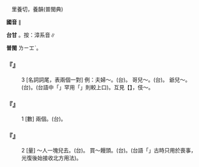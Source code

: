 
=={{ruby|倆|ㄌㄧㄚˇ}}==

　里養切，養韻(普閩典)

'''國音''' {{ruby|(語)|ㄌㄧㄚˇ}}∥

'''台甘''' {{ruby|(文)|ㄌㄧㄤˋ}}。按：漳系音∥

'''普閩''' <rt>ㄌㄧㆲˋ</rt>。

    

==='''『{{ruby|倆|ㄌㄧㄚˇ}}』'''===
:3  [名詞詞尾，表兩個一對] 例：夫婦～。(台){{ruby|兩|ㄋㆭ˫}}{{ruby|個|ㆤˊ}}{{ruby|翁|ㄤ}}{{ruby|仔|ㄚ}}{{ruby|<mark>&#xffa44;</mark>|ㆠㆦˋ}}{{ruby|仔|ㄚ}}。 哥兒～。(台){{ruby|兩|ㄋㆭ˫}}{{ruby|個|ㆤˊ}}{{ruby|兄|ㄏㄧㆩ}}{{ruby|弟|ㄉㄧ˫}}{{ruby|仔|ㄚ}}。 爺兒～。(台){{ruby|阿|ㄚ}}{{ruby|公|ㄍㆲ}}{{ruby|佮|ㄍㄚㆴ}}{{ruby|孫|ㄙㄨㄣ}}{{ruby|仔|ㄚ}}{{ruby|兩|ㄋㆭ˫}}{{ruby|個|ㆤˊ}}。(台語中「{{ruby|公|ㄍㆲ}}{{ruby|孫|ㄙㄨㄣ}}{{ruby|仔|ㄚ}}」罕用「{{ruby|媽|ㄇㄚˋ}}{{ruby|孫|ㄙㄨㄣ}}{{ruby|仔|ㄚ}}」則較上口)。互見【{{ruby|倆|ㄌㄧㄤˇ}}】，伎～。
    

==='''『{{ruby|倆|ㄌㄧㄚˇ}}』'''===
:1  [數] 兩個。(台){{ruby|兩|ㄋㆭ˫}}{{ruby|個|ㆤˊ}}。
    

==='''『{{ruby|倆|ㄌㄧㄚˇ}}』'''===
:2  [量] ～人一塊兒去。(台){{ruby|兩|ㄋㆭ˫}}{{ruby|個|ㆤˊ}}{{ruby|人|ㄌㄤˊ}}{{ruby|做|ㄗㄨㆤ˪}}{{ruby|/|ㄗㄜ˪}}{{ruby|伙|ㄏㆤˋ}}{{ruby|/|ㄏㄨㆤˋ}}{{ruby|/|ㄏㄜˋ}}{{ruby|去|ㄎㄧ˪}}。 買～饅頭。(台){{ruby|買|ㆠㄨㆤˋ}}{{ruby|/|ㆠㆤˋ}}{{ruby|兩|ㄋㆭ˫}}{{ruby|粒|ㄌㄧㄚㆴ ͘}}{{ruby|饅|ㆠㄢˊ}}{{ruby|頭|ㄊㄜˊ}}。(台語「{{ruby|饅|ㆠㄢˊ}}{{ruby|頭|ㄊㄜˊ}}」古時只用於喪事，光復後始接收北方用法)。
    
